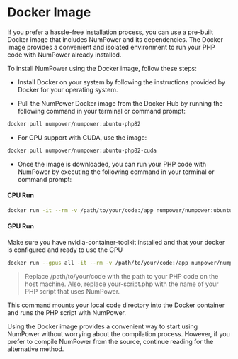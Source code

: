 # Docker Image

If you prefer a hassle-free installation process, you can use a pre-built Docker image that includes NumPower
and its dependencies. The Docker image provides a convenient and isolated environment to run your
PHP code with NumPower already installed.

To install NumPower using the Docker image, follow these steps:

- Install Docker on your system by following the instructions provided by Docker for your operating system.

- Pull the NumPower Docker image from the Docker Hub by running the following command in your terminal or command prompt:

```bash
docker pull numpower/numpower:ubuntu-php82
```

- For GPU support with CUDA, use the image:

```bash
docker pull numpower/numpower:ubuntu-php82-cuda
```

- Once the image is downloaded, you can run your PHP code with NumPower
by executing the following command in your terminal or command prompt:

#### CPU Run

```bash
docker run -it --rm -v /path/to/your/code:/app numpower/numpower:ubuntu-php82 php /app/your-script.php
```

#### GPU Run
Make sure you have nvidia-container-toolkit installed and that your docker is configured and ready to use the GPU
```bash
docker run --gpus all -it --rm -v /path/to/your/code:/app numpower/numpower:ubuntu-php82-cuda php /app/your-script.php
```

> Replace /path/to/your/code with the path to your PHP code on the host machine. Also, replace your-script.php with the name of your PHP script that uses NumPower.

This command mounts your local code directory into the Docker container and runs the PHP script with NumPower.

Using the Docker image provides a convenient way to start using NumPower without worrying about the compilation
process. However, if you prefer to compile NumPower from the source, continue reading for the alternative method.